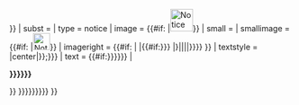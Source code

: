 {{Mbox
| name       = Notice
| demospace  = {{{demospace|}}}
| style      = {{#if:{{{style|}}} |{{#if:{{{small|}}}||width:80%;}} {{{style}}} }}
| subst      = <includeonly>{{subst:substcheck}}</includeonly>
| type       = notice
| image      = {{#if:{{{image|}}} |[[File:{{{image}}}|40px|Notice]]}}
| small      = {{{small|}}}
| smallimage = {{#if:{{{image|}}} |[[File:{{{image}}}|30px|Notice]]}}
| imageright = {{#if:{{{imageright|}}} |{{{imageright}}} |{{#if:{{{shortcut|{{{shortcut1|}}}}}} |{{Ombox/shortcut|{{{shortcut|{{{shortcut1|}}}}}}|{{{shortcut2|}}}|{{{shortcut3|}}}|{{{shortcut4|}}}|{{{shortcut5|}}}}}}} }}
| textstyle = {{{textstyle|text-align: {{#if:{{{center|}}}|center|{{{align|left}}}}};}}}
| text       = {{#if:{{{header|{{{heading|{{{title|}}}}}}}}} |<div style="{{{headstyle|text-align: {{#if:{{{center|}}}|center|left}};}}}">'''{{{header|{{{heading|{{{title|}}}}}}}}}'''</div>}}<!--
            -->{{{text|{{{content|{{{reason|{{{1}}}}}}}}}}}}
}}<noinclude>
{{Documentation}}
</noinclude>